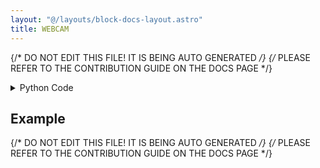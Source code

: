 ```yaml
---
layout: "@/layouts/block-docs-layout.astro"
title: WEBCAM
---
```


{/* DO NOT EDIT THIS FILE! IT IS BEING AUTO GENERATED */}
{/* PLEASE REFER TO THE CONTRIBUTION GUIDE ON THE DOCS PAGE */}


<PythonDocsDisplay docstring={docstring} />

<details>
<summary>Python Code</summary>

```python
import cv2
from flojoy import flojoy, DataContainer, CameraConnection, Image
from typing import Optional, Literal


@flojoy(deps={"opencv-python-headless": "4.7.0.72"}, inject_connection=True)
def WEBCAM(
    connection: CameraConnection,
    default: Optional[DataContainer] = None,
    resolution: Literal[
        "default", "640x360", "640x480", "1280x720", "1920x1080"
    ] = "default",
) -> Image:
    """The CAMERA node acquires an image using the selected camera.

    The selected camera must be opened already using the OPEN_WEBCAM node.

    Parameters
    ----------
    connection : Camera
        The opened camera connection to use.
    resolution : select
        Camera resolution. Choose from a few options.

    Returns
    -------
    Image
    """
    cam = connection.get_handle()

    try:
        if resolution != "default":
            resolution = resolution.split("x")
            try:
                cam.set(cv2.CAP_PROP_FRAME_WIDTH, int(resolution[0]))
                cam.set(cv2.CAP_PROP_FRAME_HEIGHT, int(resolution[1]))
            except cv2.error as camera_error:
                print(f"Invalid resolution ({resolution}). Try a lower value.")
                raise camera_error

        if not cam.isOpened():
            raise cv2.error("Failed to open camera")

        result, BGR_img = cam.read()

        if not result:
            raise cv2.error("Failed to capture image")
        # cam.release()
        # del cam

        RGB_img = cv2.cvtColor(BGR_img, cv2.COLOR_BGR2RGB)

        # Split the image channels
        red_channel = RGB_img[:, :, 0]
        green_channel = RGB_img[:, :, 1]
        blue_channel = RGB_img[:, :, 2]

        if RGB_img.shape[2] == 4:
            alpha_channel = RGB_img[:, :, 3]
        else:
            alpha_channel = None

        camera_image = Image(
            r=red_channel,
            g=green_channel,
            b=blue_channel,
            a=alpha_channel,
        )

        return camera_image

    except cv2.error as camera_error:
        raise camera_error

```

[Find this Flojoy Block on GitHub](https://github.com/flojoy-ai/blocks/blob/main/blocks/IO/IMAGING/WEBCAM/WEBCAM.py)

</details>

## Example


<GetHelpWidget />


<AppDisplay app={app} blockName="WEBCAM" client:visible />


<Example />

{/* DO NOT EDIT THIS FILE! IT IS BEING AUTO GENERATED */}
{/* PLEASE REFER TO THE CONTRIBUTION GUIDE ON THE DOCS PAGE */}
